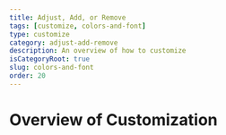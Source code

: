 ---
title: Adjust, Add, or Remove
tags: [customize, colors-and-font]
type: customize
category: adjust-add-remove
description: An overview of how to customize
isCategoryRoot: true
slug: colors-and-font
order: 20
---

# Overview of Customization
